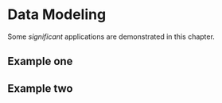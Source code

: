 # Data Modeling

Some _significant_ applications are demonstrated in this chapter.

## Example one

## Example two
